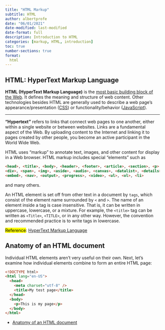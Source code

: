 ```yaml
---
title: "HTML Markup"
subtitle: HTML
author: albertprofe
date: "06/01/2021"
date-modified: last-modified
date-format: full
description: Introduction to HTML
categories: [markup, HTML, introduction]
toc: true
number-sections: true
format:
  html
---
```


## HTML: HyperText Markup Language
:::{.summary}
**HTML (HyperText Markup Language)** is the [most basic building block of the Web](https://developer.mozilla.org/en-US/docs/Learn/HTML/Introduction_to_HTML). It defines the meaning and structure of web content. Other technologies besides HTML are generally used to describe a web page's appearance/presentation ([CSS](https://developer.mozilla.org/en-US/docs/Web/CSS)) or functionality/behavior ([JavaScript](https://developer.mozilla.org/en-US/docs/Web/JavaScript)).
:::
---
**"Hypertext"** refers to links that connect web pages to one another, either within a single website or between websites. Links are a fundamental aspect of the Web. By uploading content to the Internet and linking it to pages created by other people, you become an active participant in the World Wide Web.

HTML uses "markup" to annotate text, images, and other content for display in a Web browser. HTML markup includes special "elements" such as 

```html
<head>, <title>, <body>, <header>, <footer>, <article>, <section>, <p>, 
<div>, <span>, <img>, <aside>, <audio>, <canvas>, <datalist>, <details>,
<embed>, <nav>, <output>, <progress>, <video>, <ul>, <ol>, <li>
```
and many others.

An HTML element is set off from other text in a document by `tags`, which consist of the element name surrounded by `<` and `>`. The name of an element inside a tag is case insensitive. That is, it can be written in uppercase, lowercase, or a mixture. For example, the `<title>` tag can be written as `<Title>`, `<TITLE>`, or in any other way. However, the convention and recommended practice is to write tags in lowercase.

<mark>Reference</mark>: [HyperText Markup Language](https://developer.mozilla.org/en-US/docs/Learn/HTML/Introduction_to_HTML)

## Anatomy of an HTML document
Individual HTML elements aren't very useful on their own. Next, let's examine how individual elements combine to form an entire HTML page:

```html
<!DOCTYPE html>
<html lang="en-US">
  <head>
    <meta charset="utf-8" />
    <title>My test page</title>
  </head>
  <body>
    <p>This is my page</p>
  </body>
</html>
```

- [Anatomy of an HTML document](https://developer.mozilla.org/en-US/docs/Learn/HTML/Introduction_to_HTML/Getting_started#anatomy_of_an_html_document)


